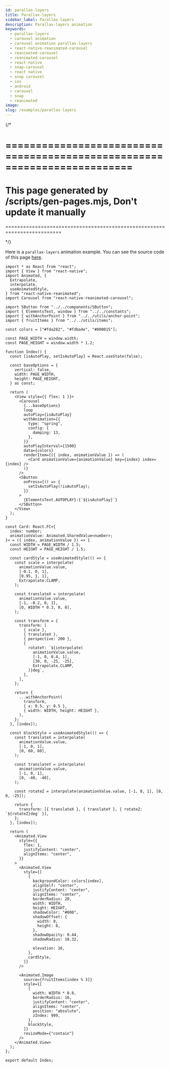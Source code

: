 ```yaml
---
id: parallax-layers
title: Parallax-layers
sidebar_label: Parallax-layers
description: Parallax-layers animation
keywords:
  - parallax-layers
  - carousel animation
  - carousel animation parallax-layers
  - react-native-reanimated-carousel
  - reanimated-carousel
  - reanimated carousel
  - react-native
  - snap-carousel
  - react native
  - snap carousel
  - ios
  - android
  - carousel
  - snap
  - reanimated
image:
slug: /examples/parallax-layers
---
```


{/\*

# =========================================================================

# This page generated by /scripts/gen-pages.mjs, Don't update it manually

=========================================================================

\*/}

Here is a `parallax-layers` animation example. You can see the source code of this page [here](https://github.com/dohooo/react-native-reanimated-carousel/blob/main/apps/app/src/pages/parallax-layers/index.tsx).


<Page page="parallax-layers" />

```tsx copy
import * as React from "react";
import { View } from "react-native";
import Animated, {
  Extrapolate,
  interpolate,
  useAnimatedStyle,
} from "react-native-reanimated";
import Carousel from "react-native-reanimated-carousel";

import SButton from "../../components/SButton";
import { ElementsText, window } from "../../constants";
import { withAnchorPoint } from "../../utils/anchor-point";
import { fruitItems } from "../../utils/items";

const colors = ["#fda282", "#fdba4e", "#800015"];

const PAGE_WIDTH = window.width;
const PAGE_HEIGHT = window.width * 1.2;

function Index() {
  const [isAutoPlay, setIsAutoPlay] = React.useState(false);

  const baseOptions = {
    vertical: false,
    width: PAGE_WIDTH,
    height: PAGE_HEIGHT,
  } as const;

  return (
    <View style={{ flex: 1 }}>
      <Carousel
        {...baseOptions}
        loop
        autoPlay={isAutoPlay}
        withAnimation={{
          type: "spring",
          config: {
            damping: 13,
          },
        }}
        autoPlayInterval={1500}
        data={colors}
        renderItem={({ index, animationValue }) => (
          <Card animationValue={animationValue} key={index} index={index} />
        )}
      />
      <SButton
        onPress={() => {
          setIsAutoPlay(!isAutoPlay);
        }}
      >
        {ElementsText.AUTOPLAY}:{`${isAutoPlay}`}
      </SButton>
    </View>
  );
}

const Card: React.FC<{
  index: number;
  animationValue: Animated.SharedValue<number>;
}> = ({ index, animationValue }) => {
  const WIDTH = PAGE_WIDTH / 1.5;
  const HEIGHT = PAGE_HEIGHT / 1.5;

  const cardStyle = useAnimatedStyle(() => {
    const scale = interpolate(
      animationValue.value,
      [-0.1, 0, 1],
      [0.95, 1, 1],
      Extrapolate.CLAMP,
    );

    const translateX = interpolate(
      animationValue.value,
      [-1, -0.2, 0, 1],
      [0, WIDTH * 0.3, 0, 0],
    );

    const transform = {
      transform: [
        { scale },
        { translateX },
        { perspective: 200 },
        {
          rotateY: `${interpolate(
            animationValue.value,
            [-1, 0, 0.4, 1],
            [30, 0, -25, -25],
            Extrapolate.CLAMP,
          )}deg`,
        },
      ],
    };

    return {
      ...withAnchorPoint(
        transform,
        { x: 0.5, y: 0.5 },
        { width: WIDTH, height: HEIGHT },
      ),
    };
  }, [index]);

  const blockStyle = useAnimatedStyle(() => {
    const translateX = interpolate(
      animationValue.value,
      [-1, 0, 1],
      [0, 60, 60],
    );

    const translateY = interpolate(
      animationValue.value,
      [-1, 0, 1],
      [0, -40, -40],
    );

    const rotateZ = interpolate(animationValue.value, [-1, 0, 1], [0, 0, -25]);

    return {
      transform: [{ translateX }, { translateY }, { rotateZ: `${rotateZ}deg` }],
    };
  }, [index]);

  return (
    <Animated.View
      style={{
        flex: 1,
        justifyContent: "center",
        alignItems: "center",
      }}
    >
      <Animated.View
        style={[
          {
            backgroundColor: colors[index],
            alignSelf: "center",
            justifyContent: "center",
            alignItems: "center",
            borderRadius: 20,
            width: WIDTH,
            height: HEIGHT,
            shadowColor: "#000",
            shadowOffset: {
              width: 0,
              height: 8,
            },
            shadowOpacity: 0.44,
            shadowRadius: 10.32,

            elevation: 16,
          },
          cardStyle,
        ]}
      />

      <Animated.Image
        source={fruitItems[index % 3]}
        style={[
          {
            width: WIDTH * 0.8,
            borderRadius: 16,
            justifyContent: "center",
            alignItems: "center",
            position: "absolute",
            zIndex: 999,
          },
          blockStyle,
        ]}
        resizeMode={"contain"}
      />
    </Animated.View>
  );
};

export default Index;
```
